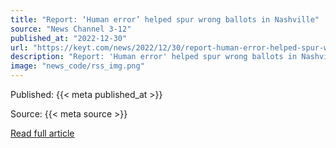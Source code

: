 ```yaml
---
title: "Report: ‘Human error’ helped spur wrong ballots in Nashville"
source: "News Channel 3-12"
published_at: "2022-12-30"
url: "https://keyt.com/news/2022/12/30/report-human-error-helped-spur-wrong-ballots-in-nashville/"
description: "Report: 'Human error' helped spur wrong ballots in NashvilleThe post Report: &#8216;Human error&#8217; helped spur wrong ballots in Nashville appeared first on News Channel 3-12."
image: "news_code/rss_img.png"
---
```



  Published: {{< meta published_at >}}
  

  Source: {{< meta source >}}
  

  [Read full article]({{< meta url >}})
  

